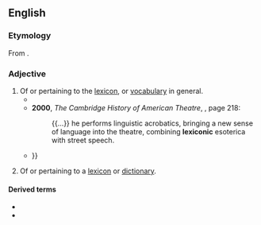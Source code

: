 ==English==

===Etymology===
From {{affix|en|lexicon|-ic}}.

===Adjective===
{{en-adj|-}}

# Of or pertaining to the [[lexicon]], or [[vocabulary]] in general.
#* {{quote-book|en|year=1940|author=Frank Joseph Jirka|title=American Doctors of Destiny|isbn=0836917596|page=101
|passage=It is to the '''lexiconic''' genius of Dr. Holmes that we owe the terms ''anaesthesia'' and the adjective, ''anaesthetic''.}}
#* '''2000''', ''The Cambridge History of American Theatre'', {{ISBN|0521472040}}, page 218:
#*: {{...}} he performs linguistic acrobatics, bringing a new sense of language into the theatre, combining '''lexiconic''' esoterica with street speech.
#* {{quote-book|en|year=2006|author=Michael Zakim|title=Ready-Made Democracy: A History of Men's Dress in the American Republic|isbn=0226977951|page=6
|passage=Democracy entered the American '''lexiconic''' mainstream when the country began to industrialize {{...}}}}
# Of or pertaining to a [[lexicon]] or [[dictionary]].

====Derived terms====
* {{l|en|lexiconical}}
* {{l|en|lexiconically}}